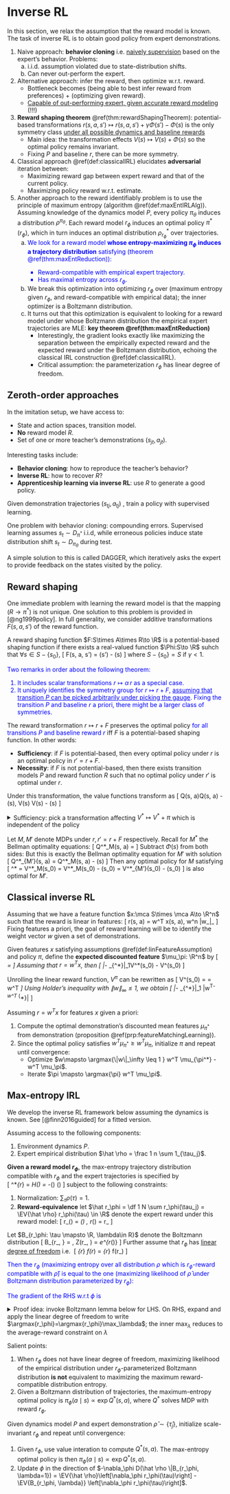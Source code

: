 # Inverse RL {#iRL}

In this section, we relax the assumption that the reward model is known. The task of inverse RL is to obtain good policy from expert demonstrations. 

1. Naive approach: **behavior cloning** i.e. [naively supervision](#imlEasy) based on the expert's behavior. Problems: 
    a. i.i.d. assumption violated due to state-distribution shifts. 
    b. Can never out-perform the expert. 
2. Alternative approach: infer the reward, then optimize w.r.t. reward. 
    - Bottleneck becomes (being able to best infer reward from preferences) + (optimizing given reward). 
    - <u>Capable of out-performing expert, given accurate reward modeling </u> (!!!) 
2. **Reward shaping theorem** \@ref(thm:rewardShapingTheorem): potential-based transformations $r(s, a, s')\mapsto r(s, a, s') + \gamma \Phi(s') - \Phi(s)$ is the only symmetry class <u>under all possible dynamics and baseline rewards</u>
    - Main idea: the transformation effects $V(s) \mapsto V(s) + \Phi(s)$ so the optimal policy remains invariant. 
    - Fixing $P$ and baseline $r$, there can be more symmetry.
3. Classical approach \@ref(def:classicalIRL) elucidates **adversarial** iteration between: 
    - Maximizing reward gap between expert reward and that of the current policy. 
    - Maximizing policy reward w.r.t. estimate. 
4. Another approach to the reward identifiably problem is to use the principle of maximum entropy (algorithm \@ref(def:maxEntIRLAlg)). Assuming knowledge of the dynamics model $P$, every policy $\pi_\theta$ induces a distribution $\rho^{\pi_\theta}$. Each reward model $r_\phi$ induces an optimal policy $\pi^*(r_\phi)$, which in turn induces an optimal distribution $\rho^*_{r_\phi}$ over trajectories.
    a. <span style="color:blue"> We look for a reward model **whose entropy-maximizing $\pi_\phi$ induces a trajectory distribution** satisfying (theorem \@ref(thm:maxEntReduction)): 
        - Reward-compatible with empirical expert trajectory. 
        - Has maximal entropy across $r_\phi$. </span>
    b. We break this optimization into optimizing $r_\phi$ over (maximum entropy given $r_\phi$, and reward-compatible with empirical data); the inner optimizer is a Boltzmann distribution. 
    c. It turns out that this optimization is equivalent to looking for a reward model under whose Boltzmann distribution the empirical expert trajectories are MLE: **key theorem \@ref(thm:maxEntReduction)** 
        - Interestingly, the gradient looks exactly like maximizing the separation between the empirically expected reward and the expected reward under the Boltzmann distribution, echoing the classical IRL construction \@ref(def:classicalIRL). 
        - Critical assumption: the parameterization $r_\phi$ has linear degree of freedom. 

## Zeroth-order approaches {#imlEasy -}

:::{.definition #imlSetup name="problem setup"}
In the imitation setup, we have access to: 

- State and action spaces, transition model. 
- **No** reward model $R$. 
- Set of one or more teacher's demonstrations $(s_{jt}, a_{jt})$. 

Interesting tasks include: 

- **Behavior cloning**: how to reproduce the teacher's behavior?
- **Inverse RL**: how to recover $R$?
- **Apprenticeship learning via inverse RL**: use $R$ to generate a good policy. 
:::

:::{.definition #demoiml name="learning from demonstrations"}
Given demonstration trajectories $(s_{tj}, a_{tj})$ , train a policy with supervised learning. 
:::

One problem with behavior cloning: compounding errors. Supervised learning assumes $s_t\sim D_{\pi^*}$ i.i.d, while erroneous policies induce state distribution shift $s_t\sim D_{\pi_\theta}$ during test. 

A simple solution to this is called DAGGER, which iteratively asks the expert to provide feedback on the states visited by the policy. 

## Reward shaping {#rewardShaping -}

One immediate problem with learning the reward model is that the mapping $(R\to \pi^*)$ is not unique. One solution to this problem is provided in [@ng1999policy]. In full generality, we consider additive transformations $F(s, a, s')$ of the reward function. 

:::{.definition name="potential-based shaping function"}
A reward shaping function $F:S\times A\times R\to \R$ is a potential-based shaping function if there exists a real-valued function $\Phi:S\to \R$ suhch that $\forall s\in S-\{s_0\}$, 
\[ 
    F(s, a, s') = \gamma \Phi(s') - \Phi(s)
\] 
where $S-\{s_0\}=S$ if $\gamma<1$. 
:::

<div style="color:blue">
Two remarks in order about the following theorem: 

1. It includes scalar transformations $r\mapsto \alpha\, r$ as a special case. 
2. It uniquely identifies the symmetry group for $r\mapsto r+F$, <u>assuming that transition $P$ can be picked arbitrarily under picking the gauge</u>. Fixing the transition $P$ and baseline $r$ a priori, there might be a larger class of symmetries. 
</div> 

:::{.theorem #rewardShapingTheorem name="reward shaping theorem"}
The reward transformation $r\mapsto r+F$ preserves the optimal policy <span style="color:blue">for all transitions $P$ and baseline reward $r$</span> iff $F$ is a potential-based shaping function. In other words: 

- **Sufficiency**: if $F$ is potential-based, then every optimal policy under $r$ is an optimal policy in $r'=r+F$. 
- **Necessity**: if $F$ is not potential-based, then there exists transition models $P$ and reward function $R$ such that no optimal policy under $r'$ is optimal under $r$. 

Under this transformation, the value functions transform as 
\[ 
    Q(s, a)\mapsto Q(s, a) - \Phi(s), \quad V(s) \mapsto V(s) - \Phi(s) 
\] 
:::

<details>
<summary>Sufficiency: pick a transformation affecting $V^*\mapsto V^*+\pi$ which is independent of the policy</summary>
</details>

Let $M, M'$ denote MDPs under $r, r'=r+F$ respectively. Recall for $M^*$ the Bellman optimality equations: 
\[ 
    Q^*_M(s, a) 
    = \EV{s'\sim P(\cdot\mid s, a)}\left[
        r(s, a, s') + \gamma \max_{a'\sim A} Q^*M(s', a') 
    \right]
\] 
Subtract $\Phi(s)$ from both sides: 
\begin{align}
    Q^*_M(s, a) - \Phi(s) 
    = \EV{s'\sim P(\cdot\mid s, a)}\left[
        r(s, a, s') + \gamma\, \Phi(s') - \Phi(s) + \gamma \max_{a'\sim A} \left[
            Q^*M(s', a') - \Phi(s) 
        \right]
    \right]
\end{align}
But this is exactly the Bellman optimality equation for $M'$ with solution 
\[ 
    Q^*_{M'}(s, a) = Q^*_M(s, a) - \Phi(s)
\] 
Then any optimal policy for $M$ satisfying 
\[ 
    \pi^* = \argmax{\pi} V^*_M(s_0) =  \argmax{\pi} V^*_M(s_0) - \Phi(s_0) = \argmax{\pi} V^*_{M'}(s_0) - \Phi(s_0)
\] 
is also optimal for $M'$. 

## Classical inverse RL {#iRL -}

:::{.definition #linFeatureAssumption name="linear features"}
Assuming that we have a feature function $x:\mca S\times \mca A\to \R^n$ such that the reward is linear in features: 
\[ 
    r(s, a) = w^T x(s, a), \quad w\in \R^n\text{   and  } \|w_\infty\|_\leq 1 
\] 
Fixing features a priori, the goal of reward learning will be to identify the weight vector $w$ given a set of demonstrations. 
:::

:::{.proposition #featureMatchingLearning name="optimal-policy learning ≈ feature matching"}
Given features $x$ satisfying assumptions \@ref(def:linFeatureAssumption) and policy $\pi$, define the **expected discounted feature** $\mu_\pi: \R^n$ by 
\[ 
    \mu_\pi =  \EV{\pi} \left[
        \sum_{t=0}^\infty \gamma^t x(s_t, a_t)\mid s_0 
    \right]
\] 
Assuming that $r=w^Tx$, then 
\[ 
    \|\mu_\pi - \mu_{\pi^*}\|_1\leq \epsilon \implies V^*(s_0) - V^\pi(s_0) \leq \epsilon
\] 
:::

Unrolling the linear reward function, $V^\pi$ can be rewritten as 
\[ 
    V^\pi(s_0) = \EV{\pi} \left[
        \sum_{t=0}^\infty \gamma^t w^T r(s_t, a_t)\mid s_0 
    \right]
    = w^T \mu_\pi 
\] 
Using Holder's inequality with $\|w\|_\infty \leq 1$, we obtain 
\[ 
    \|\mu_\pi - \mu_{\pi^*}\|_1\leq \epsilon \implies 
    |w^T\mu_\pi - w^T \mu_{\pi^*}| \leq \epsilon
\] 

:::{.definition #classicalIRL name="classical IRL algorithm"}
Assuming $r=w^Tx$ for features $x$ given a priori: 

1. Compute the optimal demonstration's discounted mean features $\mu_{\pi^*}$ from demonstration (proposition \@ref(prp:featureMatchingLearning)). 
2. Since the optimal policy satisfies $w^T \mu_{\pi^*} \geq w^T \mu_{\pi}$, initialize $\pi$ and repeat until convergence: 
    - Optimize $w\mapsto \argmax{\|w\|_\infty \leq 1 } w^T \mu_{\pi^*} - w^T \mu_\pi$. 
    - Iterate $\pi \mapsto \argmax{\pi} w^T \mu_\pi$. 
:::

## Max-entropy IRL {#maxEntropyiRL -}

We develop the inverse RL framework below assuming the dynamics is known. See [@finn2016guided] for a fitted version. 

:::{.definition #maxEntPrinciple name="principle of max entropy in IRL"}
Assuming access to the following components: 

1. Environment dynamics $P$.  
2. Expert empirical distribution $\hat \rho = \frac 1 n \sum 1_{\tau_j}$. 

**Given a reward model $r_\phi$**, the max-entropy trajectory distribution compatible with $r_\phi$ and the expert trajectories is specified by  
\[ 
    \rho^*_{r_\phi} = \max_\rho H(\rho) = -\sum_\tau \rho(\tau) \log \rho(\tau) 
\] 
subject to the following constraints: 

1. Normalization: $\sum_\tau \rho(\tau) = 1$. 
2. **Reward-equivalence** let $\hat r_\phi = \df 1 N \sum r_\phi(\tau_j) = \EV{\hat \rho} r_\phi(\tau) \in \R$ denote the expert reward under this reward model: 
\[ 
    \EV{\tau \sim \rho}r_\phi(\tau) = \sum_\tau \rho(\tau) \, r_\phi(\tau) = \hat r_\phi
\] 
:::

:::{.theorem #maxEntReduction name="max-entropy reduction"}
Let $B_{r_\phi: \tau \mapsto \R, \lambda\in R}$ denote the Boltzmann distribution 
\[ 
    B_{r_\phi, \lambda} = \df{e^{\lambda \, r_\phi(\tau)}}{Z(r_\phi, \lambda)}, \quad Z(r_\phi, \lambda) = \sum_\tau e^{\lambda r_\phi(\tau)}
\] 
Further assume that $r_\phi$ has <u>linear degree of freedom</u> i.e. 
\[
    \max_{r_\phi} \max_\lambda f(\lambda r_\phi) = \max_{r_\phi} f(r_\phi) 
\]
<div style="color:blue">
Then the $r_\phi$ (maximizing entropy over all distribution $\rho$ which is $r_\phi$-reward compatible with $\hat \rho$) is equal to the one (maximizing likelihood of $\hat \rho$ under Boltzmann distribution parameterized by $r_\phi$): 

\begin{align}
    \argmax{r_\phi}\left[
        \max_{\text{distribution }\rho} H(\rho) \quad \text{s.t.  } \EV{\rho} r_\phi(\tau) = \bar r(r_\phi)
    \right] = \argmax{r_\phi} -D(\hat \rho \| B_{r_\phi, \lambda=1}) 
\end{align}

The gradient of the RHS w.r.t $\phi$ is 
\begin{align}
    \nabla_\phi \df 1 N \sum \log B_{r_\phi, \lambda=1}(\tau_j) 
    &= \nabla_\phi \left[ 
        -\log Z_{r_\phi, \lambda=1} + \df 1 N \sum r_\phi(\tau_j) 
    \right] \\ 
    &= \EV{\hat \rho}\left[\nabla_\phi r_\phi(\tau)\right] - \EV{B_{r_\phi, \lambda}} \left[\nabla_\phi r_\phi(\tau)\right] 
\end{align}
</div> 
:::

<details>
<summary>Proof idea: invoke Boltzmann lemma below for LHS. On RHS, expand and apply the linear degree of freedom to write $\argmax{r_\phi}=\argmax{r_\phi}\max_\lambda$; the inner $\max_\lambda$ reduces to the average-reward constraint on $\lambda$</summary>

:::{.lemma name="Boltzmann solution"}
The constrained maximum 
\[ 
    \left[\max_{\text{distribution }\rho} H(\rho) \quad \text{s.t.  } \EV{\rho} r_\phi(\tau) = \bar r(r_\phi)\right]\,\, = \log Z_{r_\phi, \lambda} + \lambda \bar r(r_\phi) 
\] 
The distribution achieving the maximum is Boltzmann $\rho^* = B(r_\phi, \lambda)$, where the free parameter $\lambda$ satisfies $\EV{B_{r_\phi, \lambda}} r_\phi(\tau) = \bar r(r_\phi)$. 
:::

<details>
<summary>Proof</summary>
Introducing two Lagrangian multipliers $\lambda, \lambda_p$: the equations $\pd \lambda \mca L=\pd {\lambda_p} \mca L = 0$ enforces the two constraints, respectively: 
\begin{align}
    \mca L &= - \sum_\tau \rho(\tau) \log \rho(\tau) - \lambda \left(\bar r(r_\phi) - \sum_\tau \rho(\tau) r_\phi(\tau) \right) + \lambda_p \sum_\tau \rho(\tau) \\ 
    \pd {\rho(\tau)} \mca L 
    &= -\log \rho(\tau) + 1 + \lambda r_\phi(\tau) + \lambda_p = 0 \\ 
    \log \rho(\tau) &= 1 + \lambda r_\phi(\tau) + \lambda_p \implies \rho^*(\tau) \propto e^{\lambda r_\phi(\tau)}
\end{align}
Proceding to calculate the entropy of this distribution: 
\begin{align}
    H(\rho^*) 
    &= \sum_\tau \rho^*(\tau) \log \df{Z_{r_\phi, \lambda}}{e^{\lambda\, r_\phi(\tau)}} = \sum_\tau \rho^*(\tau) \left[
    \log Z - \lambda r_\phi(\tau)
    \right]  \\ 
    &= \log Z_{r_\phi, \lambda} + \lambda \EV{\rho^*} r_\phi(\tau) = \log Z_{r_\phi, \lambda} + \lambda \bar r(r_\phi) 
\end{align}
</details>

Applying the lemma above, the LHS reduces to 
\[ 
    \argmax{r_\phi}\left[
        Z_{r_\phi, \lambda} + \lambda r(r_\phi) \quad \text{s.t.  } \EV{\tau \sim B_{r_\phi, \lambda}} r_\phi(\tau) = \bar r(r_\phi)
    \right]
\] 
Expand the likelihood extremization on the RHS: 
\begin{aligned}
    \argmax{r_\phi} 
    -D(\hat \rho \| B_{r_\phi, \lambda=1}) 
    &= \argmax{r_\phi} \df 1 N \sum_\tau \hat \rho(\tau) \log \df{B_{r_\phi, \lambda=1}(\tau)}{\hat \rho(\tau)} \\ 
    &= \argmax{r_\phi} \df 1 N \sum_j \log B_{r_\phi, \lambda=1}(\tau_j) \\ 
    &= \argmax{r_\phi} \left(\sum_j \lambda_{=1} r_\phi(\tau_j)\right) + \log Z_{r_\phi, \lambda=1} \\ 
    &= \argmax{r_\phi} \left[ \lambda_{=1} \bar r(r_\phi) + \log Z_{r_\phi, \lambda=1}\right] 
\end{aligned}
Recall that $r_\phi$ has linear degree of freedom, so we can split the $\argmax{r_\phi}$; the inner $\max$ is maximized when $\lambda$ satisfies $\EV{B_{r_\phi, \lambda}}r_\phi(\tau) = \bar r(r_\phi)$ (this can be seen by another application of Lagrange multipliers, or by recognizing the Legendre transform), so the RHS reduces to LHS: 
\begin{aligned}
    \argmax{r_\phi} \left[ \lambda_{=1} \bar r(r_\phi) + \log Z_{r_\phi, \lambda}\right]  
    &= \argmax{r_\phi} \max_\lambda \left[ \lambda \bar r(r_\phi) + \log Z_{r_\phi, \lambda}\right]  \\ 
    &= \argmax{r_\phi}\left[
        \log Z_{r_\phi, \lambda} + \lambda r(r_\phi) \quad \text{s.t.  } \EV{\tau \sim B_{r_\phi, \lambda}} r_\phi(\tau) = \bar r(r_\phi)
    \right]
\end{aligned}
</details>

Salient points: 

1. When $r_\phi$ does not have linear degree of freedom, maximizing likelihood of the empirical distribution under $r_\phi$-parameterized Boltzmann distribution **is not** equivalent to maximizing the maximum reward-compatible distribution entropy. 
2. Given a Boltzmann distribution of trajectories, the maximum-entropy optimal policy is $\pi_\phi(a\mid s) \propto \exp Q^*(s, a)$, where $Q^*$ solves MDP with reward $r_\phi$. 

:::{.definition #maxEntIRLAlg name="max-entropy IRL Algorithm"}
Given dynamics model $P$ and expert demonstration $\hat \rho \sim \{\hat \tau_j\}$, initialize scale-invariant $r_\phi$ and repeat until convergence: 

1. Given $r_\phi$, use value interation to compute $Q^*(s, a)$. The max-entropy optimal policy is then $\pi_\phi(a\mid s) \propto \exp Q^*(s, a)$.  
2. Update $\phi$ in the direction of $-\nabla_\phi D(\hat \rho \|B_{r_\phi, \lambda=1}) = \EV{\hat \rho}\left[\nabla_\phi r_\phi(\tau)\right] - \EV{B_{r_\phi, \lambda}} \left[\nabla_\phi r_\phi(\tau)\right]$. 
:::